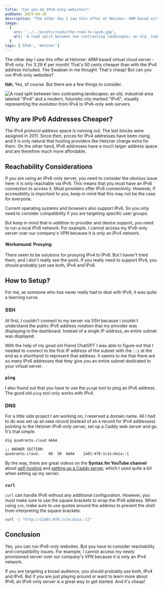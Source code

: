 ```yaml
---
title: 'Can you do IPv6-only websites?'
pubDate: 2024-04-16
description: "The other day I saw this offer at Hetzner: ARM based virtual cloud server - IPv6 only. For 3.29 € per month! That's 50 cents cheaper than with the IPv4 address included. The Swabian in me thought: That's cheap! But can you run IPv6-only websites? tldr; Yes, of course. But there are a few things to consider."
image:
  {
    src: '../../assets/reads/the-road-to-ipv6.jpg',
    alt: 'A road split between two contrasting landscapes: an old, industrial area labeled "IPv4" and a modern, futuristic city marked "IPv6," visually representing the evolution from IPv4 to IPv6-only web servers.',
  }
tags: ['IPv6', 'Hetzner']
---
```



The other day I saw this offer at Hetzner: ARM based virtual cloud server - IPv6 only. For 3.29 € per month! That's 50 cents cheaper than with the IPv4 address included. The Swabian in me thought: That's cheap! But can you run IPv6-only websites?

**tldr;** Yes, of course. But there are a few things to consider.

<Image
  src={coverImage}
  alt='A road split between two contrasting landscapes: an old, industrial area labeled "IPv4" and a modern, futuristic city marked "IPv6", visually representing the evolution from IPv4 to IPv6-only web servers.'
  caption="From Past to Future: The Road from IPv4 Decay to IPv6 Innovation in Web Servers."
  lazy={false}
/>

## Why are IPv6 Addresses Cheaper?

The IPv4 protocol address space is running out. The last blocks were assigned in 2011. Since then, prices for IPv4 addresses have been rising, and it is only natural that hosting providers like Hetzner charge extra for them. On the other hand, IPv6 addresses have a much larger address space and are therefore much more affordable.

## Reachability Considerations

If you are using an IPv6-only server, you need to consider the obvious issue here: it is only reachable via IPv6. This means that you must have an IPv6 connection to access it. Most providers offer IPv6 connectivity. However, if accessibility is important to you, keep in mind that this may not be the case for everyone.

Current operating systems and browsers also support IPv6. So you only need to consider compatibility if you are targeting specific user groups.

But keep in mind that in addition to provider and device support, you need to run a local IPv6 network. For example, I cannot access my IPv6-only server over our company's VPN because it is only an IPv4 network.

#### Workaround: Proxying

There seem to be solutions for proxying IPv4 to IPv6. But I haven't tried them, and I don't really see the point. If you really need to support IPv4, you should probably just use both, IPv4 and IPv6.

## How to Setup?

For me, as someone who has never really had to deal with IPv6, it was quite a learning curve.

### SSH

At first, I couldn't connect to my server via SSH because I couldn't understand the public IPv6 address notation that my provider was displaying in the dashboard. Instead of a single IP address, an entire subnet was displayed.

With the help of my good old friend ChatGPT I was able to figure out that I needed to connect to the first IP address of the subnet with the `::1` at the end as a shorthand to represent that address. It seems to me that there are so many IPv6 addresses that they give you an entire subnet dedicated to your virtual server.

### `ping`

I also found out that you have to use the `ping6` tool to ping an IPv6 address. The good old `ping` tool only works with IPv4.

### DNS

For a little side project I am working on, I reserved a domain name. All I had to do was set up an `AAAA` record (instead of an `A` record for IPv4 addresses) pointing to the Hetzner IPv6-only server, set up a Caddy web server and go. It's that simple.

```zsh {1} title="dig"
dig quadranto.cloud AAAA

;; ANSWER SECTION:
quadranto.cloud.	60	IN	AAAA	2a01:4f8:1c1e:da1a::1
```

By the way, there are great videos on the **Syntax.fm YouTube channel** about [self-hosting](https://www.youtube.com/watch?v=Q1Y_g0wMwww) and [setting up a Caddy server](https://www.youtube.com/watch?v=mLznVlBAtcg), which I used quite a bit when setting up my server.

### `curl`

`curl` can handle IPv6 without any additional configuration. However, you must make sure to use the square brackets to wrap the IPv6 address. When using `zsh`, make sure to use quotes around the address to prevent the shell from interpreting the square brackets.

```zsh title="curl"
curl -I "http://[2a01:4f8:1c1e:da1a::1]"
```

## Conclusion

Yes, you can run IPv6-only websites. But you have to consider reachability and compatibility issues. For example, I cannot access my newly provisioned server over our company's VPN because it is only an IPv4 network.  

If you are targeting a broad audience, you should probably use both, IPv4 and IPv6. But if you are just playing around or want to learn more about IPv6, an IPv6-only server is a great way to get started. And it's cheap!